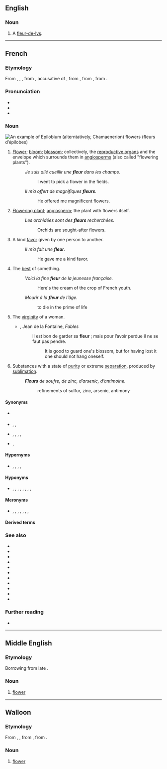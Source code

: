 {{also|Fleur}}
==English==

===Noun===
{{en-noun}}

# A [[fleur-de-lys]].

----

==French==

===Etymology===
From {{inh|fr|fro|flur}}, {{m|fro|flour}}, {{m|fro|flor}}, from {{inh|fr|la|flōrem}}, accusative of {{m|la|flōs||flower; the finest part of something}}, from {{inh|fr|itc-pro|*flōs}}, from {{der|fr|ine-pro|*bʰleh₃-||flower, blossom}}, from {{m|ine-pro|*bʰel-||to bloom}}.

===Pronunciation===

{{wikipedia|lang=fr}}
* {{fr-IPA}}
* {{audio|fr|Fr-une fleur-fr-ouest.ogg|Audio (Western France)}}
* {{rhymes|fr|œʁ}}

===Noun===
[[Image:Epilobe feuilles etroites 01.jpg|thumb|An example of [[w:Epilobium|Epilobium]] (alterntatively, [[w:Chamaenerion|Chamaenerion]]) flowers (''fleurs d’épilobes'')]]
{{fr-noun|f}}

# {{lb|fr|botany}} [[flower|Flower]]; [[bloom]]; [[blossom]]; collectively, the [[reproductive organ]]s and the envelope which surrounds them in [[angiosperm]]s (also called "flowering plants").
#: ''Je suis allé cueillir une '''fleur''' dans les champs.''
#:: I went to pick a flower in the fields.
#: ''Il m’a offert de magnifiques '''fleurs'''.''
#:: He offered me magnificent flowers.
# {{lb|fr|metonymy}} [[flowering plant|Flowering plant]]; [[angiosperm]]; the plant with flowers itself.
#: ''Les orchidées sont des '''fleurs''' recherchées.''
#:: Orchids are sought-after flowers.
# {{lb|fr|figuratively}} A kind [[favor]] given by one person to another.
#: ''Il m’a fait une '''fleur'''.''
#:: He gave me a kind favor.
# {{lb|fr|figuratively}} The [[best]] of something.
#: ''Voici la fine '''fleur''' de la jeunesse française.''
#:: Here's the cream of the crop of French youth.
#: ''Mourir à la '''fleur''' de l’âge.''
#:: to die in the prime of life
# {{lb|fr|metaphor}} The [[virginity]] of a woman.
#* {{rfdate|fr}}, Jean de la Fontaine, ''Fables''
#*: Il est bon de garder sa '''fleur''' ; mais pour l’avoir perdue il ne se faut pas pendre.
#*:: It is good to guard one's blossom, but for having lost it one should not hang oneself.
# {{lb|fr|archaic|chemistry}} Substances with a state of [[purity]] or extreme [[separation]], produced by [[sublimation]].
#: '''''Fleurs''' de soufre, de zinc, d’arsenic, d’antimoine.''
#:: refinements of sulfur, zinc, arsenic, antimony

====Synonyms====
* {{sense|flowering plant}} {{l|fr|angiosperme}}
* {{sense|kind favor}} {{l|fr|aide}}, {{l|fr|faveur}}, {{l|fr|service}}
* {{sense|best of something}} {{l|fr|crème de la crème}}, {{l|fr|élite}}, {{l|fr|gratin}}, {{l|fr|meilleur}}, {{l|fr|nec plus ultra}}
* {{sense|virginity}} {{l|fr|vertu}}, {{l|fr|virginité}}

====Hypernyms====
* {{sense|flower, bloom, blossom}} {{l|fr|arbre}}, {{l|fr|inflorescence}}, {{l|fr|capitule}}, {{l|fr|ombelle}}, {{l|fr|plante}}

====Hyponyms====
* {{sense|flower, bloom, blossom}} {{l|fr|bractée}}, {{l|fr|carpelle}}, {{l|fr|étamine}}, {{l|fr|fleuron}}, {{l|fr|pédoncule}}, {{l|fr|pétale}}, {{l|fr|pistil}}, {{l|fr|sépale}}, {{l|fr|tépale}}

====Meronyms====
* {{sense|flower, bloom, blossom}} {{l|fr|androcée}}, {{l|fr|calice}}, {{l|fr|corolle}}, {{l|fr|gynécée}}, {{l|fr|involucre}}, {{l|fr|périgone}}, {{l|fr|périanthe}}, {{l|fr|réceptacle floral}}

====Derived terms====
{{col4|fr
|affleurement
|affleurer
|à fleur de
|à fleur de peau
|à la fleur de l’âge
|chou-fleur
|comme une fleur
|couvrir quelqu’un de fleurs
|défleurir
|déflorer
|effleurir
|en fleur, en fleurs
|faire une fleur à quelqu’un
|fine fleur
|fleur au fusil
|fleur bleue
|fleur de farine
|fleur de la passion
|fleur de lis
|fleur de lys
|fleurdelisé
|fleurdelysé
|fleurdeliser
|fleurdelyser
|fleur de sel
|fleur des pois
|fleur de vin
|fleuré
|fleurette
|fleuri
|fleurir
|fleurissant
|fleuriste
|fleuristerie
|fleuron
|fleuronné
|fleurs de rhétorique
|jeter des fleurs à quelqu’un
|langage des fleurs
|le serpent est caché sous les fleurs
|les quatre fleurs
|mille-fleurs
|ni fleurs, ni couronnes
|passe-fleur
|refleurir
|s’envoyer des fleurs
}}

===See also===
* {{l|fr|effleurer}}
* {{l|fr|efflorescence}}
* {{l|fr|efflorescent}}
* {{l|fr|fleuret}}
* {{l|fr|fleureté}}
* {{l|fr|floraison}}
* {{l|fr|floral}}
* {{l|fr|flore}}
* {{l|fr|passiflore}}
* {{l|fr|quadriflore}}
* {{l|fr|uniflore}}

===Further reading===
* {{R:TLFi}}

----

==Middle English==

===Etymology===
Borrowing from late {{bor|enm|fro|fleur}}.

===Noun===
{{enm-noun}}

# [[flower]]

----

==Walloon==

===Etymology===
From {{inh|wa|fro|flor}}, {{m|fro|flur}}, from {{inh|wa|la|flos|flōs, flōrem}}, from {{der|wa|ine-pro|*bʰleh₃-||flower, blossom}}.

===Noun===
{{wa-noun|f}}

# {{lb|wa|botany}} [[flower]]